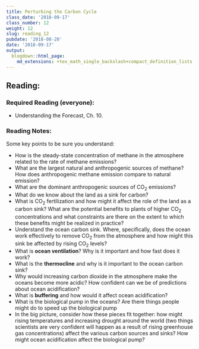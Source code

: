 ```yaml
---
title: Perturbing the Carbon Cycle
class_date: '2018-09-17'
class_number: 12
weight: 12
slug: reading_12
pubdate: '2018-08-20'
date: '2018-09-17'
output:
  blogdown::html_page:
    md_extensions: +tex_math_single_backslash+compact_definition_lists
---
```

## Reading:

### Required Reading (everyone):
* Understanding the Forecast, Ch. 10.

### Reading Notes:

Some key points to be sure you understand:

* How is the steady-state concentration of methane in the atmosphere related to the rate of methane emissions?
* What are the largest natural and anthropogenic sources of methane? How does anthropogenic methane emission compare to natural emission?
* What are the dominant anthropogenic sources of CO~2~ emissions?
* What do we know about the land as a sink for carbon?
* What is CO~2~ fertilization and how might it affect the role of the land as a carbon sink? What are the potential benefits to plants of higher CO~2~ concentrations and what constraints are there on the extent to which these benefits might be realized in practice?
* Understand the ocean carbon sink. Where, specifically, does the ocean work effectively to remove CO~2~ from the atmosphere and how might this sink be affected by rising CO~2~ levels?
* What is **ocean ventilation**? Why is it important and how fast does it work?
* What is the **thermocline** and why is it important to the ocean carbon sink?
* Why would increasing carbon dioxide in the atmosphere make the oceans become more acidic? How confident can we be of predictions about ocean acidification?
* What is **buffering** and how would it affect ocean acidification?
* What is the biological pump in the oceans? Are there things people might do to speed up the biological pump
* In the big picture, consider how these pieces fit together: how might rising temperatures and increasing drought around the world (two things scientists are very confident will happen as a result of rising greenhouse gas concentrations) affect the various carbon sources and sinks? How might ocean acidification affect the biological pump?
